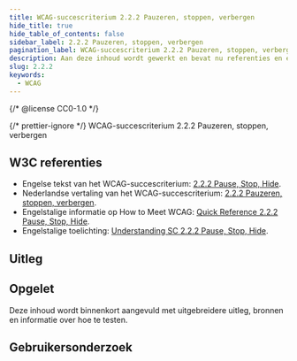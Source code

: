 ```yaml
---
title: WCAG-succescriterium 2.2.2 Pauzeren, stoppen, verbergen
hide_title: true
hide_table_of_contents: false
sidebar_label: 2.2.2 Pauzeren, stoppen, verbergen
pagination_label: WCAG-succescriterium 2.2.2 Pauzeren, stoppen, verbergen
description: Aan deze inhoud wordt gewerkt en bevat nu referenties en een korte samenvatting.
slug: 2.2.2
keywords:
  - WCAG
---
```


{/* @license CC0-1.0 */}


{/* prettier-ignore */}
<WcagHeadingGroup level={1} conformanceLevel="Niveau A">WCAG-succescriterium 2.2.2 Pauzeren, stoppen, verbergen</WcagHeadingGroup>

## W3C referenties

- Engelse tekst van het WCAG-succescriterium: [<span lang="en">2.2.2 Pause, Stop, Hide</span>](https://www.w3.org/TR/WCAG22/#pause-stop-hide).
- Nederlandse vertaling van het WCAG-succescriterium: [2.2.2 Pauzeren, stoppen, verbergen](https://www.w3.org/Translations/WCAG22-nl/#pauzeren-stoppen-verbergen).
- Engelstalige informatie op <span lang="en">How to Meet WCAG</span>: [<span lang="en">Quick Reference 2.2.2 Pause, Stop, Hide</span>](https://www.w3.org/WAI/WCAG22/quickref/#pause-stop-hide).
- Engelstalige toelichting: [<span lang="en">Understanding SC 2.2.2 Pause, Stop, Hide</span>](https://www.w3.org/WAI/WCAG22/Understanding/pause-stop-hide.html).

## Uitleg

<Summary />

## Opgelet

Deze inhoud wordt binnenkort aangevuld met uitgebreidere uitleg, bronnen en informatie over hoe te testen.

## Gebruikersonderzoek

<CTAGebruikersonderzoek />

<WCAGFooterInfo />
